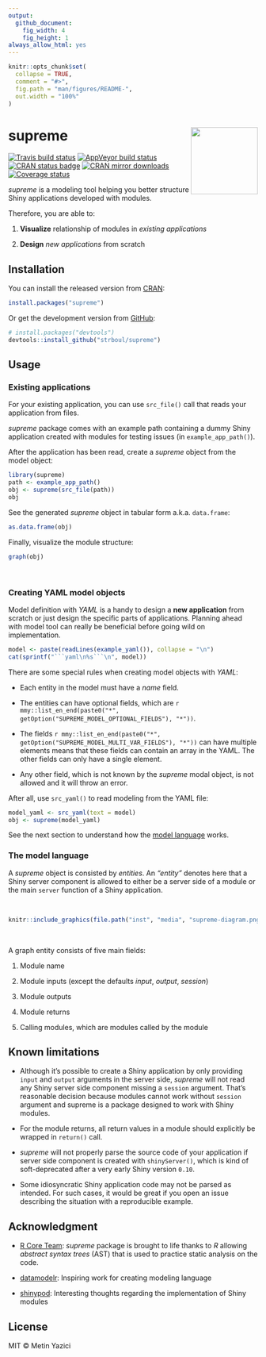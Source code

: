 ```yaml
---
output:
  github_document:
    fig_width: 4
    fig_height: 1
always_allow_html: yes
---
```


<!-- README.md is generated from README.Rmd. Please edit that file -->

```r
knitr::opts_chunk$set(
  collapse = TRUE,
  comment = "#>",
  fig.path = "man/figures/README-",
  out.width = "100%"
)
```

# supreme <a href='https://github.com/strboul/supreme/'><img src='https://raw.githubusercontent.com/strboul/supreme/master/inst/media/logo.png' align="right" height="135"></a>

[![Travis build status](https://travis-ci.org/strboul/supreme.svg?branch=master)](https://travis-ci.org/strboul/supreme)
[![AppVeyor build status](https://ci.appveyor.com/api/projects/status/github/strboul/supreme?branch=master&svg=true)](https://ci.appveyor.com/project/strboul/supreme)
[![CRAN status badge](https://www.r-pkg.org/badges/version/supreme)](https://cran.r-project.org/package=supreme)
[![CRAN mirror downloads](https://cranlogs.r-pkg.org/badges/supreme)](https://www.r-pkg.org/pkg/supreme)
[![Coverage status](https://codecov.io/gh/strboul/supreme/branch/master/graph/badge.svg)](https://codecov.io/github/strboul/supreme?branch=master)

*supreme* is a modeling tool helping you better structure Shiny applications
developed with modules.

Therefore, you are able to:

1. **Visualize** relationship of modules in *existing applications*

1. **Design** *new applications* from scratch

## Installation

You can install the released version from
[CRAN](https://cran.r-project.org/package=supreme):

``` r
install.packages("supreme")
```

Or get the development version from [GitHub](https://github.com/strboul/supreme):

```r
# install.packages("devtools")
devtools::install_github("strboul/supreme")
```

## Usage

### Existing applications

For your existing application, you can use `src_file()` call that reads your
application from files.

*supreme* package comes with an example path containing a dummy Shiny application
created with modules for testing issues (in `example_app_path()`).

After the application has been read,
create a *supreme* object from the model object:

```r
library(supreme)
path <- example_app_path()
obj <- supreme(src_file(path))
obj
```

See the generated *supreme* object in tabular form a.k.a. `data.frame`:

```r
as.data.frame(obj)
```

Finally, visualize the module structure:

```r
graph(obj)
```

<br>

### Creating YAML model objects

Model definition with *YAML* is a handy to design a **new application** from
scratch or just design the specific parts of applications. Planning ahead with
model tool can really be beneficial before going wild on implementation.

```r
model <- paste(readLines(example_yaml()), collapse = "\n")
cat(sprintf("```yaml\n%s```\n", model))
```

There are some special rules when creating model objects with *YAML*:

+ Each entity in the model must have a *name* field.

+ The entities can have optional fields, which are
  `r mmy::list_en_end(paste0("*", getOption("SUPREME_MODEL_OPTIONAL_FIELDS"), "*"))`.

+ The fields
  `r mmy::list_en_end(paste0("*", getOption("SUPREME_MODEL_MULTI_VAR_FIELDS"), "*"))`
  can have multiple elements means that these fields can contain an array in the
  YAML. The other fields can only have a single element.

+ Any other field, which is not known by the *supreme* modal object, is not
  allowed and it will throw an error.

After all, use `src_yaml()` to read modeling from the YAML file:
```r
model_yaml <- src_yaml(text = model)
obj <- supreme(model_yaml)
```

See the next section to understand how the [model language](#model language) works.

### The model language

A *supreme* object is consisted by *entities*. An *"entity"* denotes here that a Shiny
server component is allowed to either be a server side of a module or the main `server`
function of a Shiny application.

<br/>

```r
knitr::include_graphics(file.path("inst", "media", "supreme-diagram.png"))
```

<br/>

A graph entity consists of five main fields:

1. Module name

1. Module inputs (except the defaults *input*, *output*, *session*)

1. Module outputs

1. Module returns

1. Calling modules, which are modules called by the module

## Known limitations

+ Although it's possible to create a Shiny application by only providing `input`
  and `output` arguments in the server side, *supreme* will not read any Shiny
  server side component missing a `session` argument. That's reasonable decision
  because modules cannot work without `session` argument and supreme is a
  package designed to work with Shiny modules.

+ For the module returns, all return values in a module should explicitly be
  wrapped in `return()` call.

+ *supreme* will not properly parse the source code of your application if
  server side component is created with `shinyServer()`, which is kind of
  soft-deprecated after a very early Shiny version `0.10`.

+ Some idiosyncratic Shiny application code may not be parsed as intended. For
  such cases, it would be great if you open an issue describing the situation
  with a reproducible example.

## Acknowledgment

+ [R Core Team](https://www.r-project.org/):
  *supreme* package is brought to life thanks to *R* allowing *abstract
  syntax trees* (AST) that is used to practice static analysis on the code.

+ [datamodelr](https://github.com/bergant/datamodelr):
  Inspiring work for creating modeling language

+ [shinypod](https://github.com/ijlyttle/shinypod):
  Interesting thoughts regarding the implementation of Shiny modules

## License

MIT &#169; Metin Yazici

